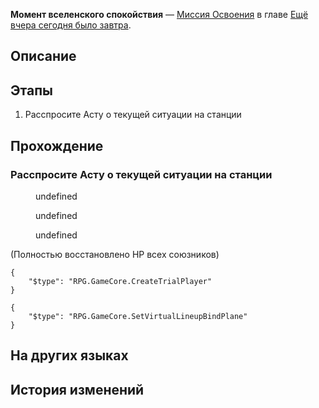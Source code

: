 {{Дополнить|Диалоги.}}
{{Миссия Инфобокс
|id              = 1000300
|Название        = 
|Изображение     = Миссия Освоения Момент вселенского спокойствия.png
|Тип             = Миссия Освоения
|События         = 
|Глава           = Ещё вчера сегодня было завтра
|Условия         = Завершена [[Миссия Освоения]] ''[[Эпицентр бури]]''
|Персонажи       = Арлан; Дань Хэн; Март 7; Первопроходец; Химеко
|СтартЛокация    = Главная контрольная зона
|Мир             = Космическая станция «Герта»
|Локации         = Главная контрольная зона
|Предыдущая      = Эпицентр бури
|Следующая       = Неисчезающие тени
|Награды         = Опыт Освоения*600; Звёздный нефрит*80; Кредиты*5 000
}}
'''Момент вселенского спокойствия''' — [[Миссия Освоения]] в главе [[Ещё вчера сегодня было завтра]].

==Описание==
{{Описание|Появилась Химеко, которая помогла вам ранее. Её расслабленная и уверенная поза почти заставляет вас забыть о том, что эти люди тоже посторонние, которых вовлекли в эту опасную ситуацию.<br />На текущий момент только исполняющая обязанности ведущего исследователя Аста знает, разрешилась ли катастрофа на станции...}}

==Этапы==
# Расспросите Асту о текущей ситуации на станции

==Прохождение==
{{Дополнить}}


===Расспросите Асту о текущей ситуации на станции===
{{Описание миссии|локация=Главная контрольная зона|Появилась Химеко, которая помогла вам ранее. Её расслабленная и уверенная поза почти заставляет вас забыть о том, что эти люди тоже посторонние, которых вовлекли в эту опасную ситуацию.<br />На текущий момент только исполняющая обязанности ведущего исследователя Аста знает, разрешилась ли катастрофа на станции...}}
{{Диалог Начало}}
<!--Unknown TalkSentence: 100021001-->
<!--Unknown TalkSentence: 100021002-->
<!--Unknown TalkSentence: 100021003-->
<!--Unknown TalkSentence: 100021004-->
<!--Unknown TalkSentence: 100021005-->
<!--Unknown TalkSentence: 100021006-->
<!--Unknown TalkSentence: 100021007-->
<!--Unknown TalkSentence: 100021008-->
<!--Unknown TalkSentence: 100021009-->
:{{Диалог|Стрелка}} undefined
:<!--Unknown TalkSentence: 100021010-->
:<!--Unknown TalkSentence: 100021011-->
:<!--Unknown TalkSentence: 100021012-->
:<!--Unknown TalkSentence: 100021013-->
:<!--Unknown TalkSentence: 100021014-->
:<!--Unknown TalkSentence: 100021015-->
:<!--Unknown TalkSentence: 100021016-->
:<!--Unknown TalkSentence: 100021017-->
:<!--Unknown TalkSentence: 100021018-->
:<!--Unknown TalkSentence: 100021019-->
::{{tx}}
:{{Диалог|Стрелка}} undefined
:<!--Unknown TalkSentence: 100021013-->
:<!--Unknown TalkSentence: 100021014-->
:<!--Unknown TalkSentence: 100021015-->
:<!--Unknown TalkSentence: 100021016-->
:<!--Unknown TalkSentence: 100021017-->
:<!--Unknown TalkSentence: 100021018-->
:<!--Unknown TalkSentence: 100021019-->
::{{tx}}
:{{Диалог|Стрелка}} undefined
:<!--Unknown TalkSentence: 100021016-->
:<!--Unknown TalkSentence: 100021017-->
:<!--Unknown TalkSentence: 100021018-->
:<!--Unknown TalkSentence: 100021019-->
::{{tx}}
<!--Unknown TalkSentence: 100021016-->
<!--Unknown TalkSentence: 100021017-->
<!--Unknown TalkSentence: 100021018-->
<!--Unknown TalkSentence: 100021019-->
:{{tx}}
;(Полностью восстановлено НР всех союзников)
<pre>{
	"$type": "RPG.GameCore.CreateTrialPlayer"
}</pre>
<pre>{
	"$type": "RPG.GameCore.SetVirtualLineupBindPlane"
}</pre>
{{Диалог Конец}}

==На других языках==
{{На других языках
|en   = A Moment of Peace
|zhs  = 宇宙安宁片刻
|zht  = 宇宙安寧片刻
|ja   = 宇宙の安らぎのひと時
|ko   = 찰나의 우주 평화
|es   = Momento de sosiego
|fr   = Un moment de paix
|ru   = Момент вселенского спокойствия
|th   = ช่วงเวลาอันเงียบสงบของจักรวาล
|vi   = Khoảnh Khắc Yên Bình Của Vũ Trụ
|de   = Moment des Friedens
|id   = Momen Kedamaian Galaksi
|pt   = Um Momento de Paz
}}

==История изменений==
{{История изменений|2.7}}

